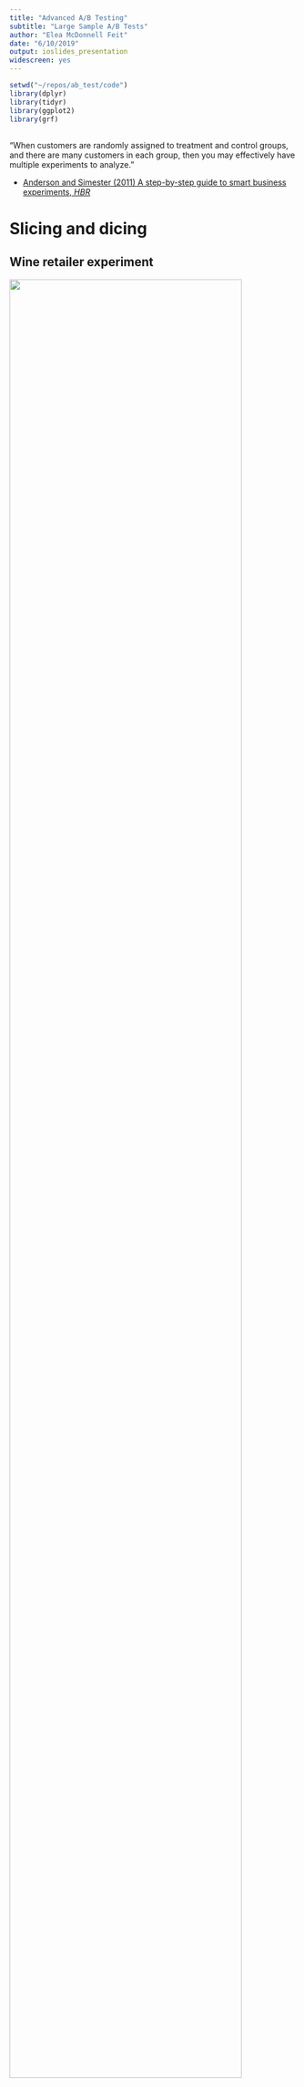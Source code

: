 ```yaml
---
title: "Advanced A/B Testing"
subtitle: "Large Sample A/B Tests"
author: "Elea McDonnell Feit"
date: "6/10/2019"
output: ioslides_presentation
widescreen: yes
---
```


```r
setwd("~/repos/ab_test/code")
library(dplyr)
library(tidyr)
library(ggplot2)
library(grf)
```


## {.flexbox .vcenter}

<div class="centered">
"When customers are randomly assigned to treatment and control groups, and there are many customers in each group, then you may effectively have multiple experiments to analyze."
</div>
- [Anderson and Simester (2011) A step-by-step guide to smart business experiments, *HBR*](https://eleafeit.github.io/ab_test/Anderson_Simester_2011.pdf) 


# Slicing and dicing


## Wine retailer experiment

![](images/wine_store.png){width=90%}


## Wine retailer experiment

**Test setting**: email to retailer mailing list

**Unit**: email address 

**Treatments**: email version A, email version B, holdout

**Reponse**: open, click and 1-month purchase (\$)

**Selection**: all active customers

**Assignment**: randomly assigned (1/3 each)


## Baseline variable: days since last purchase
```r
d <- read.csv("test_data.csv")
hist(d$last_purch, 
     xlab="Days Since Last Purchase", ylab="Customers", 
     main="Histogram of Days Since Last Purchase")
```


## Experiments within experiments {.build}

Consider the customers who have made a purchase in the last 60 days.  

Within that subset, customers were randomly assigned to recieve email A, email B or no email.  

So, we can analyze the data for a subgroup as it's own test test by slicing down and then re-analyzing.

However, we will only find signifcant results if we have enough sample in the subgroup. 


## Recent buyers versus aged customers
```r
# aggregate(cbind(open, click, purch) ~ group + (last_purch < 60), 
#          data=d, FUN=mean)
```
```r
d %>% group_by((last_purch < 60), group) %>% summarize(mean(open), mean(click), mean(purch))
```

- The email seems to produce a stronger effect on purchases for more recent buyers


## Is email effective for recent buyers? 
```r
d %>% filter(email==TRUE) %>% ggplot(aes(y=purch, x=group)) + 
  geom_dotplot(binaxis='y', stackdir='center', stackratio=0.1, dotsize=0.1, binwidth=0.1) +
  ylab("30-Day Purchases ($)") + xlab("") + scale_y_log10()
```


## Significance test: recent buyers
```r
t.test(purch ~ email, data=d[d$last_purch < 60,])
```


## Significance test: aged customers
```r
t.test(purch ~ email, data=d[d$last_purch > 60,])
```


## Every A/B test can be sliced 
For example, we can look at the effect of the treatment separately for the green apples and the red apples. 
<div class="centered">
![](images/apples.jpg){width=30%} 
![](images/apples.jpg){width=30%}
</div>


## Slicing is based on baseline variables

Anyone who keeps historic data on customers or visitors has lots of baseline variables available for slicing and dicing:   

- data on previous website visits
- sign-ups
- geographic location
- source
- past purchase (by category)
- recency
- frequency


## Exercise
Re-analyze the opens, clicks and purchases for people who have bought syrah in the past. 
```r
summary(d$syrah > 0)
mean(d$syrah > 0)
```


## Repeated significance testing {.build}

Slicing and dicing means you will run many significance tests. 

You may remember from intro stats that 1 in 20 significance tests at 95% confidence will be significant, when there is no effect. You will get false positives, especially when slicing and dicing. 

When you think you've found a golden ticket, re-test before betting the company.


## Slicing and dicing: Summary

Slicing and dicing will reveal two things about subgroups of customers. 

1. Subgroups will vary in how much they engage in behaviors
    - Recent buyers tend to have higher average purchases after the email
   
2. Subgroups vary in how they respond to treatments
    - Recent buyers are more affected by the email


## Heterogeneous treatment effects

"Experiments are used because they provide credible estimates of the effect of an intervention for a sample population. But underlying this average effect for a sample may be **substantial variation in how particular respondents respond to treatments**: there may be **heterogeneous treatment effects**."  

-- Athey and Imbens, 2015


## Heterogeneous treatment effects and targeting
Marketers should be interested in heterogeneous treatment effects when there is opportunity to apply different treatments to each subgroup (ie targeting).

email $\rightarrow$ high potential for targeting  

website $\rightarrow$ less potential for targeting


# Analyzing experiments with regression (pre-req)

## Analyzing experiments with regression 

We use a **regression model** to define a relationship between the response ($y$) and the treatment ($x$). 

$y = a + b \times x + \varepsilon$

The model literally says that we get the average response by multiplying the treatment indicator $x$ by $b$ and adding that to $a$. When we fit a model, we use data to estimate $a$ and $b$. 


## R formulas

In R, we shorthand the model equation with an R formula: 

`purch ~ email`

This means exactly the same thing as: 

`purch` $= a + b \times$ `email` $+ \varepsilon$

where we estimate $a$ and $b$ from data.


## Analyzing an experiment with regression {.smaller}
```r
m1 <- lm(purch ~ email, data=d)
summary(m1)
```
Email increasaes sales by ~\$6.42 on average across all email addresses.

## Regression versus significance test {.smaller}
Regression model
```r
summary(m1)$coef
```
Significance test
```r
t.test(purch ~ email, data=d, var.equal=TRUE)
```


## Regression versus significance tests {.build}

If you like regression, you can use regression to analyze all your tests. 

If you don't like regression, you should try it because it gives you the ability to pull in baseline variables. 


## Model with a baseline variable {.smaller}

```r
m2 <- lm(purch ~ email + (last_purch < 60), data=d)
summary(m2)$coef
```
Aged customers in the control group purchased on average \$5.55 in the 30-days after the email was sent. Recent customers in the control group purchased an additional \$13.55. The average effect of the email was \$6.44. 

Controlling for baseline variables increases the likelihood of finding significant effects. This is sometimes called "regression correction."


## Incorporating heterogeneous treatment effects

To incorporate heterogeneous treatment effects, we need an **interaction** between the treatment effect ($x$) and a baseline variable ($z$). 

When we interact to terms, we are defining a model that multiplies the two terms: 

$y = a + b x + c  z + d (x  z) + \varepsilon$

The R formula for this model is: 

`purch ~ email + (last_purch < 60)  + email:(last_purch < 60)`  

or equivalently  

`purch ~ email*(last_purch < 60)`  

## Incorporating heterogeneous treatment effects {.smaller}
```r
m3 <- lm(purch ~ email + (last_purch < 60) + email:(last_purch < 60), data=d)
summary(m3)$coef
```
The email effect is \$5.36 for aged customers plus an additional \$2.23 recent customers (total of \$7.59). 


## Uplift modeling (finally!)


## Uplift model for purchase amount {.smaller}
An **uplift model** is a regression model that incorporates many baseline variables. For example:
```r
m4 <- lm(purch ~ email*(last_purch < 60) + email*(past_purch > 50) + email*(visits > 3), 
         data=d)
summary(m4)$coef
```


## Scoring customers with an uplift model
If you have someone who wasn't in the test, but you know their baseline variables, you can use an uplift model to predict likely treatment effect. 
```r
new_cust <- data.frame(past_purch=rep(38.12,2), last_purch=rep(19,2), visits=rep(3,2))
(pred <- predict(m4, cbind(email=c(TRUE, FALSE), new_cust)))
(lift <- pred[1] - pred[2])
```
This new customer is predicted to buy \$13.03 if they get an email or \$12.40 without, for a uplift of \$0.63. 


## Scoring for another (better) customer
```r
new_cust <- data.frame(past_purch=rep(127.88,2), last_purch=rep(19,2), visits=rep(40,2))
(pred <- predict(m4, cbind(email=c(TRUE, FALSE), new_cust)))
(lift <- pred[1] - pred[2])
```
This is a better target with an uplift of 11.61. 


## Uplift models and targeting

For costly treatments (eg catalogs, discounts) we should target customers customers that we predict will have a positive effect that exceeds costs.



## Persuadables and do-not-disturb

![](images/persuadable.png){width=75%}

Source: Predictive Analytics Times


## Uplift model for clicks
We can also build an uplift model for click probability, but we should use a logistic regression for binary outcomes. 
```r
m5 <- glm(click ~ group*(last_purch < 60) + group*(past_purch > 50) + group*(visits > 3) +
                  group*(syrah > 0) + group*(cab > 0) + 
                  group*(sav_blanc > 0) + group*(chard > 0),
          family = binomial,
         data=d[d$group != "ctrl",])
```


## Uplift model for clicks {.smaller}
While email B has lower overall click rate, customers who have purchased syrah in the past are more likely to click if they get email B (which promoted syrah). 
```r
summary(m5)$coef
```


## More baseline variables (features)

Uplift models can include many, many baseline variables. Creating these variables from source data (CRM, web analytics data, etc) is called **feature engineering**.


# Causal forests

## Causal forests
Causal forests are an alternative to regression for identifying heterogeneous treatment effects and scoring customers based on predicted treatment effect uplift. 


## Preliminaries I: CART
Where regression models predict customer outcomes with a linear equation, cart trees predict customer outcomes using a tree structure. CARTs are estimated by finding the tree structure that seems to classify people correctly most of the time.  

![](images/cart.png){width=45%}

## Preliminaries II: Random forests
Random forests are collections of different CARTs each fit to a subset of the data. Each tree in the forest classifies customers slightly differently. Unlike a regression, a random forest can pick up non-linear relationships.  
![](images/random_forest.jpg){width=75%}

## Causal forests

Causal forests are random forests designed to categorize customers according to their **treatment effect** in an experiment. The customers in each leaf are assumed to have homogeneous treatment effects, with heterogeneous treatment effects between leaves. 

Advantages   
- Works well with a large number of baseline variables  
- Doesn't require the analyst to define cut-offs for continuous baseline variables  
- Will fit non-linear relationships between baseline variables and uplift 


## Causal forest for wine retailer experiment
```r
treat <- d$email
response <- d$purch
baseline <- d[, c("last_purch", "past_purch", "visits", "chard", "sav_blanc", "syrah", "cab")]
cf <- causal_forest(baseline, response, treat)
print(cf)
```


## Overall average treatment effect
```r
average_treatment_effect(cf, method="AIPW")
```


## Predicted uplift 
Just like any uplift model, we can use the model to predict the email effect for new customers. 
```r
new_cust <- data.frame(chard=38.12, sav_blanc=0, syrah=0, cab=0,  
                       past_purch=38.12, last_purch=19, visits=3)
predict(cf, new_cust, estimate.variance = TRUE)
```

## Predicted uplift for all customers in test
```r
hist(predict(cf)$predictions, 
     main="Histogram of Purchase Lift", 
     xlab="Purchase Lift for Email", ylab="Customers")
```


## Predicted uplift versus past purchase amount
```r
trans_gray <- rgb(0.1, 0.1, 0.1, alpha=0.1)
plot(d$past_purch, predict(cf)$predictions, cex=0.5, col=trans_gray,
     xlab="Past Purchase Amount ($)", ylab="Predicted Treatment Effect ($)")
```


## Uplift versus days since last purchase
```r
trans_gray <- rgb(0.1, 0.1, 0.1, alpha=0.1)
plot(d$last_purch, predict(cf)$predictions, cex=0.5, col=trans_gray,
     xlab="Days Since Last Purchase", ylab="Predicted Treatment Effect ($)")
```


## Things you just learned 
- Large sample $\rightarrow$ look for heterogeneous treatment effects using baseline variables
- Three ways to find heterogeneous treatment effects
    - Slicing and dicing: filter down then analyze sub-test
    - Uplift modeling
        - Build a regression with interactions between x and z's
        - Use logistic regression for binary response
    - Causal forests